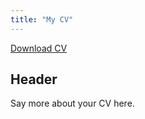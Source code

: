```yaml
---
title: "My CV"
---
```


<a href="CV.pdf#" class="download" title="Download CV as PDF">Download CV</a>			

## Header

Say more about your CV here.